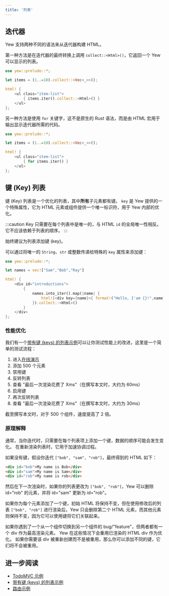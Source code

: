 ```yaml
---
title: '列表'
---
```



## 迭代器

Yew 支持两种不同的语法来从迭代器构建 HTML。

<Tabs>
  <TabItem value="Syntax type 1" label="Syntax type 1">

第一种方法是在迭代器的最终转换上调用 `collect::<Html>()`，它返回一个 Yew 可以显示的列表。

```rust
use yew::prelude::*;

let items = (1..=10).collect::<Vec<_>>();

html! {
    <ul class="item-list">
        { items.iter().collect::<Html>() }
    </ul>
};
```

  </TabItem>
  <TabItem value="Syntax type 2" label="Syntax type 2">

另一种方法是使用 `for` 关键字，这不是原生的 Rust 语法，而是由 HTML 宏用于输出显示迭代器所需的代码。

```rust
use yew::prelude::*;

let items = (1..=10).collect::<Vec<_>>();

html! {
    <ul class="item-list">
        { for items.iter() }
    </ul>
};
```

  </TabItem>
</Tabs>

## 键 (Key) 列表

键 (Key) 列表是一个优化的列表，其中**所有**子元素都有键。
`key` 是 Yew 提供的一个特殊属性，它为 HTML 元素或组件提供一个唯一标识符，用于 Yew 内部的优化。

:::caution
Key 只需要在每个列表中是唯一的，与 HTML `id` 的全局唯一性相反。它不应该依赖于列表的顺序。
:::

始终建议为列表添加键 (key)。

可以通过将唯一的 `String`、`str` 或整数传递给特殊的 `key` 属性来添加键：

```rust , ignore
use yew::prelude::*;

let names = vec!["Sam","Bob","Ray"]

html! {
    <div id="introductions">
        {
            names.into_iter().map(|name| {
                html!{<div key={name}>{ format!("Hello, I'am {}!",name) }</div>}
            }).collect::<Html>()
        }
    </div>
};

```

### 性能优化

我们有一个[带有键 (keys) 的列表示例](https://github.com/yewstack/yew/tree/master/examples/keyed_list)可以让你测试性能上的改进，这里是一个简单的测试流程：

1. 进入[在线演示](https://examples.yew.rs/keyed_list)
2. 添加 500 个元素
3. 禁用键
4. 反转列表
5. 查看 "最后一次渲染花费了 Xms"（在撰写本文时，大约为 60ms）
6. 启用键
7. 再次反转列表
8. 查看 "最后一次渲染花费了 Xms"（在撰写本文时，大约为 30ms）

截至撰写本文时，对于 500 个组件，速度提高了 2 倍。

### 原理解释

通常，当你迭代时，只需要在每个列表项上添加一个键，数据的顺序可能会发生变化。
在重新渲染列表时，它用于加速协调过程。

如果没有键，假设你迭代 `["bob", "sam", "rob"]`，最终得到的 HTML 如下：

```html
<div id="bob">My name is Bob</div>
<div id="sam">My name is Sam</div>
<div id="rob">My name is rob</div>
```

然后在下一次渲染时，如果你的列表更改为 `["bob", "rob"]`，Yew 可以删除 id="rob" 的元素，并将 id="sam" 更新为 id="rob"。

如果你为每个元素添加了一个键，初始 HTML 将保持不变，但在使用修改后的列表 `["bob", "rob"]` 进行渲染后，Yew 只会删除第二个 HTML 元素，而其他元素则保持不变，因为它可以使用键将它们关联起来。

如果你遇到了一个从一个组件切换到另一个组件的 bug/"feature"，但两者都有一个 div 作为最高渲染元素。
Yew 在这些情况下会重用已渲染的 HTML div 作为优化。
如果你需要该 div 被重新创建而不是被重用，那么你可以添加不同的键，它们将不会被重用。

## 进一步阅读

-   [TodoMVC 示例](https://github.com/yewstack/yew/tree/master/examples/todomvc)
-   [带有键 (keys) 的列表示例](https://github.com/yewstack/yew/tree/master/examples/keyed_list)
-   [路由示例](https://github.com/yewstack/yew/tree/master/examples/router)
